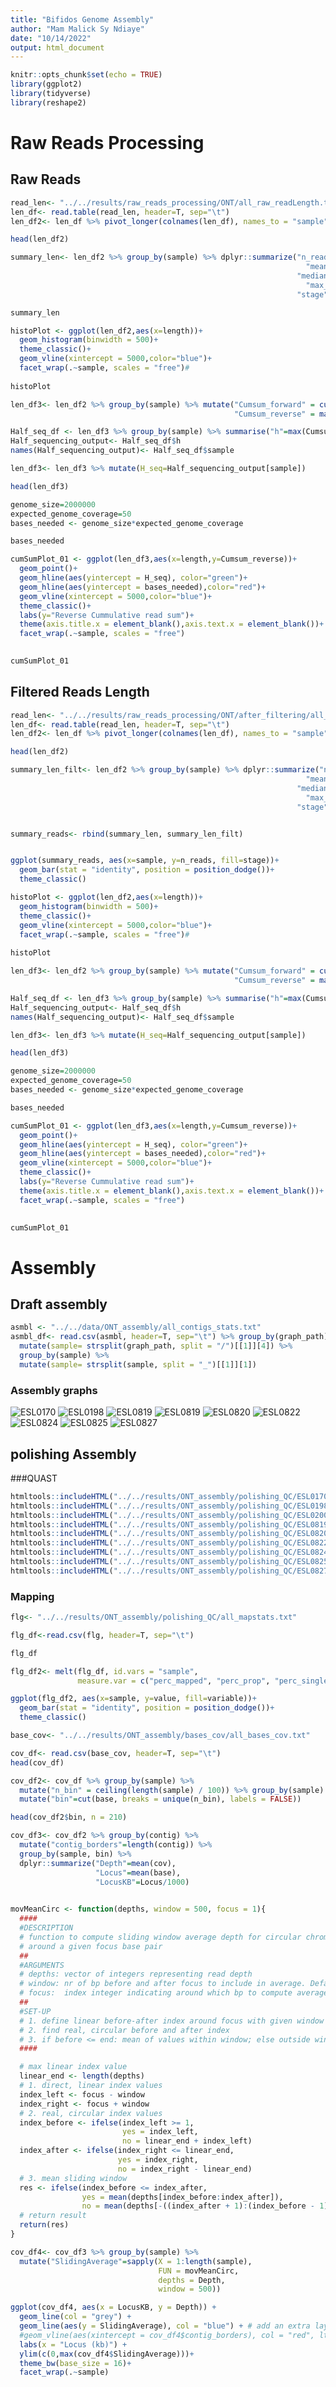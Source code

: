 ```yaml
---
title: "Bifidos Genome Assembly"
author: "Mam Malick Sy Ndiaye"
date: "10/14/2022"
output: html_document
---
```


```r
knitr::opts_chunk$set(echo = TRUE)
library(ggplot2)
library(tidyverse)
library(reshape2)
```

# Raw Reads Processing

## Raw Reads

```r
read_len<- "../../results/raw_reads_processing/ONT/all_raw_readLength.txt"
len_df<- read.table(read_len, header=T, sep="\t")
len_df2<- len_df %>% pivot_longer(colnames(len_df), names_to = "sample", values_to = "length") %>% filter(! is.na(length)) %>% group_by(sample) %>% arrange(sample, length)

head(len_df2)
```
```r
summary_len<- len_df2 %>% group_by(sample) %>% dplyr::summarize("n_reads"=length(length),
                                                                  "mean_len"=mean(length),
                                                                "median_len"=median(length),
                                                                  "max_len"= max(length),
                                                                "stage"= "before filtering")

summary_len
```
```r
histoPlot <- ggplot(len_df2,aes(x=length))+
  geom_histogram(binwidth = 500)+
  theme_classic()+
  geom_vline(xintercept = 5000,color="blue")+
  facet_wrap(.~sample, scales = "free")#
  
histoPlot
```
```r
len_df3<- len_df2 %>% group_by(sample) %>% mutate("Cumsum_forward" = cumsum(length), 
                                                  "Cumsum_reverse" = max(Cumsum_forward) - cumsum(length))

Half_seq_df <- len_df3 %>% group_by(sample) %>% summarise("h"=max(Cumsum_forward)/2)
Half_sequencing_output<- Half_seq_df$h
names(Half_sequencing_output)<- Half_seq_df$sample

len_df3<- len_df3 %>% mutate(H_seq=Half_sequencing_output[sample])

head(len_df3)
```
```r
genome_size=2000000
expected_genome_coverage=50
bases_needed <- genome_size*expected_genome_coverage

bases_needed

cumSumPlot_01 <- ggplot(len_df3,aes(x=length,y=Cumsum_reverse))+
  geom_point()+
  geom_hline(aes(yintercept = H_seq), color="green")+
  geom_hline(aes(yintercept = bases_needed),color="red")+
  geom_vline(xintercept = 5000,color="blue")+
  theme_classic()+
  labs(y="Reverse Cummulative read sum")+
  theme(axis.title.x = element_blank(),axis.text.x = element_blank())+
  facet_wrap(.~sample, scales = "free")
  

cumSumPlot_01
```

## Filtered Reads Length
```r
read_len<- "../../results/raw_reads_processing/ONT/after_filtering/all_AF_readLength.txt"
len_df<- read.table(read_len, header=T, sep="\t")
len_df2<- len_df %>% pivot_longer(colnames(len_df), names_to = "sample", values_to = "length") %>% filter(! is.na(length)) %>% group_by(sample) %>% arrange(sample, length)

head(len_df2)
```
```r
summary_len_filt<- len_df2 %>% group_by(sample) %>% dplyr::summarize("n_reads"=length(length),
                                                                  "mean_len"=mean(length),
                                                                "median_len"=median(length),
                                                                  "max_len"= max(length),
                                                                "stage"="After Filtering")


summary_reads<- rbind(summary_len, summary_len_filt)


ggplot(summary_reads, aes(x=sample, y=n_reads, fill=stage))+
  geom_bar(stat = "identity", position = position_dodge())+
  theme_classic()
```


```r
histoPlot <- ggplot(len_df2,aes(x=length))+
  geom_histogram(binwidth = 500)+
  theme_classic()+
  geom_vline(xintercept = 5000,color="blue")+
  facet_wrap(.~sample, scales = "free")#
  
histoPlot
```
```r
len_df3<- len_df2 %>% group_by(sample) %>% mutate("Cumsum_forward" = cumsum(length), 
                                                  "Cumsum_reverse" = max(Cumsum_forward) - cumsum(length))

Half_seq_df <- len_df3 %>% group_by(sample) %>% summarise("h"=max(Cumsum_forward)/2)
Half_sequencing_output<- Half_seq_df$h
names(Half_sequencing_output)<- Half_seq_df$sample

len_df3<- len_df3 %>% mutate(H_seq=Half_sequencing_output[sample])

head(len_df3)
```

```r
genome_size=2000000
expected_genome_coverage=50
bases_needed <- genome_size*expected_genome_coverage

bases_needed

cumSumPlot_01 <- ggplot(len_df3,aes(x=length,y=Cumsum_reverse))+
  geom_point()+
  geom_hline(aes(yintercept = H_seq), color="green")+
  geom_hline(aes(yintercept = bases_needed),color="red")+
  geom_vline(xintercept = 5000,color="blue")+
  theme_classic()+
  labs(y="Reverse Cummulative read sum")+
  theme(axis.title.x = element_blank(),axis.text.x = element_blank())+
  facet_wrap(.~sample, scales = "free")
  

cumSumPlot_01
```
# Assembly

## Draft assembly
```r
asmbl <- "../../data/ONT_assembly/all_contigs_stats.txt"
asmbl_df<- read.csv(asmbl, header=T, sep="\t") %>% group_by(graph_path) %>%
  mutate(sample= strsplit(graph_path, split = "/")[[1]][4]) %>%
  group_by(sample) %>%
  mutate(sample= strsplit(sample, split = "_")[[1]][1])
```

### Assembly graphs
![ESL0170](../../results/ONT_assembly/assembly_graphs/ESL0170_ONT_assembly_graph.jpg)
![ESL0198](../../results/ONT_assembly/assembly_graphs/ESL0198_ONT_assembly_graph.jpg)
![ESL0819](../../results/ONT_assembly/assembly_graphs/ESL0819_ONT_assembly_graph.jpg)
![ESL0819](../../results/ONT_assembly/assembly_graphs/ESL0819_ONT_assembly_graph.jpg)
![ESL0820](../../results/ONT_assembly/assembly_graphs/ESL0820_ONT_assembly_graph.jpg)
![ESL0822](../../results/ONT_assembly/assembly_graphs/ESL0822_ONT_assembly_graph.jpg)
![ESL0824](../../results/ONT_assembly/assembly_graphs/ESL0824_ONT_assembly_graph.jpg)
![ESL0825](../../results/ONT_assembly/assembly_graphs/ESL0825_ONT_assembly_graph.jpg)
![ESL0827](../../results/ONT_assembly/assembly_graphs/ESL0827_ONT_assembly_graph.jpg)

## polishing Assembly

###QUAST 

```r
htmltools::includeHTML("../../results/ONT_assembly/polishing_QC/ESL0170_assembly_QC/report.html")
htmltools::includeHTML("../../results/ONT_assembly/polishing_QC/ESL0198_assembly_QC/report.html")
htmltools::includeHTML("../../results/ONT_assembly/polishing_QC/ESL0200_assembly_QC/report.html")
htmltools::includeHTML("../../results/ONT_assembly/polishing_QC/ESL0819_assembly_QC/report.html")
htmltools::includeHTML("../../results/ONT_assembly/polishing_QC/ESL0820_assembly_QC/report.html")
htmltools::includeHTML("../../results/ONT_assembly/polishing_QC/ESL0822_assembly_QC/report.html")
htmltools::includeHTML("../../results/ONT_assembly/polishing_QC/ESL0824_assembly_QC/report.html")
htmltools::includeHTML("../../results/ONT_assembly/polishing_QC/ESL0825_assembly_QC/report.html")
htmltools::includeHTML("../../results/ONT_assembly/polishing_QC/ESL0827_assembly_QC/report.html")
```
### Mapping
```r
flg<- "../../results/ONT_assembly/polishing_QC/all_mapstats.txt"

flg_df<-read.csv(flg, header=T, sep="\t")

flg_df
```

```r
flg_df2<- melt(flg_df, id.vars = "sample", 
               measure.var = c("perc_mapped", "perc_prop", "perc_singleton"))

ggplot(flg_df2, aes(x=sample, y=value, fill=variable))+
  geom_bar(stat = "identity", position = position_dodge())+
  theme_classic()
```
```r
base_cov<- "../../results/ONT_assembly/bases_cov/all_bases_cov.txt"

cov_df<- read.csv(base_cov, header=T, sep="\t")
head(cov_df)
```
```r
cov_df2<- cov_df %>% group_by(sample) %>% 
  mutate("n_bin" = ceiling(length(sample) / 100)) %>% group_by(sample) %>% 
  mutate("bin"=cut(base, breaks = unique(n_bin), labels = FALSE)) 

head(cov_df2$bin, n = 210)
```

```r
cov_df3<- cov_df2 %>% group_by(contig) %>% 
  mutate("contig_borders"=length(contig)) %>% 
  group_by(sample, bin) %>% 
  dplyr::summarize("Depth"=mean(cov),
                   "Locus"=mean(base),
                   "LocusKB"=Locus/1000)
  


```

```r
movMeanCirc <- function(depths, window = 500, focus = 1){
  ####
  #DESCRIPTION
  # function to compute sliding window average depth for circular chromosome
  # around a given focus base pair
  ##
  #ARGUMENTS
  # depths: vector of integers representing read depth
  # window: nr of bp before and after focus to include in average. Defaults to 500
  # focus:  index integer indicating around which bp to compute average. Defaults to 1
  ##
  #SET-UP
  # 1. define linear before-after index around focus with given window size
  # 2. find real, circular before and after index
  # 3. if before <= end: mean of values within window; else outside window
  ####

  # max linear index value
  linear_end <- length(depths)
  # 1. direct, linear index values
  index_left <- focus - window
  index_right <- focus + window
  # 2. real, circular index values
  index_before <- ifelse(index_left >= 1,
                         yes = index_left,
                         no = linear_end + index_left)
  index_after <- ifelse(index_right <= linear_end,
                        yes = index_right,
                        no = index_right - linear_end)
  # 3. mean sliding window
  res <- ifelse(index_before <= index_after,
                yes = mean(depths[index_before:index_after]),
                no = mean(depths[-((index_after + 1):(index_before - 1))]))
  # return result
  return(res)
}
```

```r
cov_df4<- cov_df3 %>% group_by(sample) %>% 
  mutate("SlidingAverage"=sapply(X = 1:length(sample),
                                 FUN = movMeanCirc,
                                 depths = Depth, 
                                 window = 500))

ggplot(cov_df4, aes(x = LocusKB, y = Depth)) +
  geom_line(col = "grey") +
  geom_line(aes(y = SlidingAverage), col = "blue") + # add an extra layer
  #geom_vline(aes(xintercept = cov_df4$contig_borders), col = "red", lty = 2) +
  labs(x = "Locus (kb)") +
  ylim(c(0,max(cov_df4$SlidingAverage)))+
  theme_bw(base_size = 16)+
  facet_wrap(.~sample)
```


